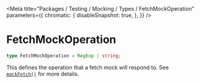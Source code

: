 
<Meta
    title="Packages / Testing / Mocking / Types / FetchMockOperation"
    parameters={{
        chromatic: {
            disableSnapshot: true,
        },
    }}
/>

# FetchMockOperation

```ts
type FetchMockOperation = RegExp | string;
```

This defines the operation that a fetch mock will respond to. See <a href="./?path=/docs/packages-testing-mocking-exports-mockfetch--docs">`mockFetch()`</a> for more details.
